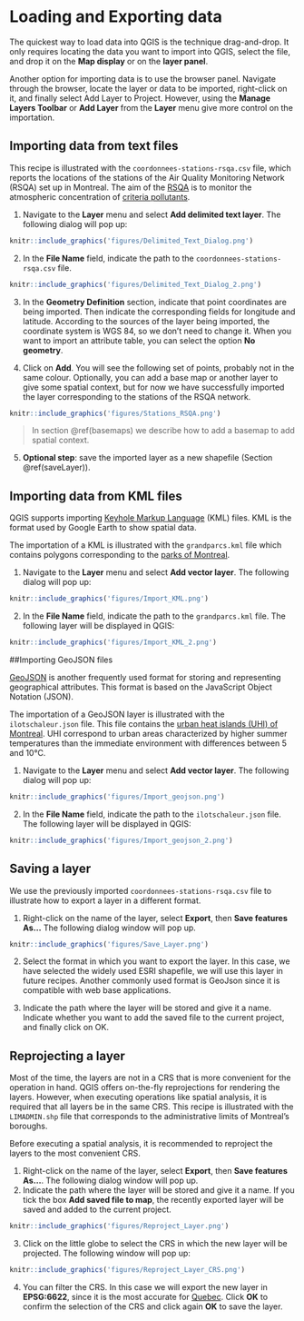 # Loading and Exporting data

The quickest way to load data into QGIS is the technique drag-and-drop. It only requires locating the data you want to import into QGIS, select the file, and drop it on the **Map display** or on the **layer panel**. 

Another option for importing data is to use the browser panel. Navigate through the browser, locate the layer or data to be imported, right-click on it, and finally select Add Layer to Project. However, using the **Manage Layers Toolbar** or **Add Layer** from the **Layer** menu give more control on the importation.

## Importing data from text files

This recipe is illustrated with the `coordonnees-stations-rsqa.csv` file, which reports the locations of the stations of the Air Quality Monitoring Network (RSQA) set up in Montreal. The aim of the [RSQA](https://ville.montreal.qc.ca/rapportmontrealdurable/en/air-quality.php) is to monitor the atmospheric concentration of [criteria pollutants](https://www.epa.gov/criteria-air-pollutants).

1. Navigate to the **Layer** menu and select **Add delimited text layer**. The following dialog will pop up:

```r
knitr::include_graphics('figures/Delimited_Text_Dialog.png')
```

2. In the **File Name** field, indicate the path to the `coordonnees-stations-rsqa.csv` file.

```r
knitr::include_graphics('figures/Delimited_Text_Dialog_2.png')
```

3. In the **Geometry Definition** section, indicate that point coordinates are being imported. Then indicate the corresponding fields for longitude and latitude. According to the sources of the layer being imported, the coordinate system is WGS 84, so we don’t need to change it. When you want to import an attribute table, you can select the option **No geometry**.

4. Click on **Add**. You will see the following set of points, probably not in the same colour. Optionally, you can add a base map or another layer to give some spatial context, but for now we have successfully imported the layer corresponding to the stations of the RSQA network.

```r
knitr::include_graphics('figures/Stations_RSQA.png')
```

> In section \@ref(basemaps) we describe how to add a basemap to add spatial context.

5. **Optional step**: save the imported layer as a new shapefile (Section \@ref(saveLayer)).


## Importing data from KML files

QGIS supports importing [Keyhole Markup Language](https://developers.google.com/kml/) (KML) files. KML is the format used by Google Earth to show spatial data.

The importation of a KML is illustrated with the `grandparcs.kml` file which contains polygons corresponding to the [parks of Montreal](http://donnees.ville.montreal.qc.ca/dataset/grands-parcs). 

1.	Navigate to the **Layer** menu and select **Add vector layer**. The following dialog will pop up:

```r
knitr::include_graphics('figures/Import_KML.png')
```

2.	In the **File Name** field, indicate the path to the `grandparcs.kml` file. The following layer will be displayed in QGIS:

```r
knitr::include_graphics('figures/Import_KML_2.png')
```


##Importing GeoJSON files

[GeoJSON](https://geojson.org/) is another frequently used format for storing and representing geographical attributes. This format is based on the JavaScript Object Notation (JSON). 

The importation of a GeoJSON layer is illustrated with the `ilotschaleur.json` file. This file contains the [urban heat islands (UHI) of Montreal](http://donnees.ville.montreal.qc.ca/dataset/schema-environnement-milieux-naturels/resource/8cd8d34a-cfdd-4acf-a363-d4adaeff18c0). UHI correspond to urban areas characterized by higher summer temperatures than the immediate environment with differences between 5 and 10°C.

1. Navigate to the **Layer** menu and select **Add vector layer**. The following dialog will pop up:

```r
knitr::include_graphics('figures/Import_geojson.png')
```

2. In the **File Name** field, indicate the path to the `ilotschaleur.json` file. The following layer will be displayed in QGIS:

```r
knitr::include_graphics('figures/Import_geojson_2.png')
```


## Saving a layer {#saveLayer}

We use the previously imported `coordonnees-stations-rsqa.csv` file to illustrate how to export a layer in a different format.

1. Right-click on the name of the layer, select **Export**, then **Save features As…** The following dialog window will pop up.

```r
knitr::include_graphics('figures/Save_Layer.png')
```

2. Select the format in which you want to export the layer. In this case, we have selected the widely used ESRI shapefile, we will use this layer in future recipes. Another commonly used format is GeoJson since it is compatible with web base applications.

3. Indicate the path where the layer will be stored and give it a name. Indicate whether you want to add the saved file to the current project, and finally click on OK.

## Reprojecting a layer

Most of the time, the layers are not in a CRS that is more convenient for the operation in hand. QGIS offers on-the-fly reprojections for rendering the layers. However, when executing operations like spatial analysis, it is required that all layers be in the same CRS. This recipe is illustrated with the `LIMADMIN.shp` file that corresponds to the administrative limits of Montreal’s boroughs.

Before executing a spatial analysis, it is recommended to reproject the layers to the most convenient CRS. 

1. Right-click on the name of the layer, select **Export**, then **Save features As…**. The following dialog window will pop up.
2. Indicate the path where the layer will be stored and give it a name. If you tick the box **Add saved file to map**, the recently exported layer will be saved and added to the current project.

```r
knitr::include_graphics('figures/Reproject_Layer.png')
```

3. Click on the little globe to select the CRS in which the new layer will be projected. The following window will pop up:

```r
knitr::include_graphics('figures/Reproject_Layer_CRS.png')
```

4. You can filter the CRS. In this case we will export the new layer in **EPSG:6622**, since it is the most accurate for [Quebec](https://epsg.io/6622). Click **OK** to confirm the selection of the CRS and click again **OK** to save the layer.




